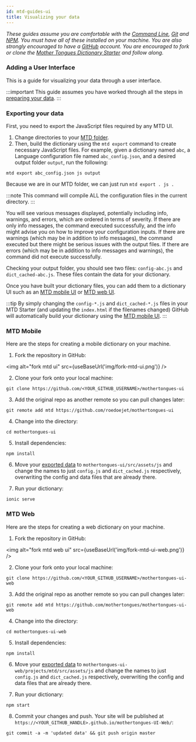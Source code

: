 ```yaml
---
id: mtd-guides-ui
title: Visualizing your data
---
```



*These guides assume you are comfortable with the [Command Line](https://en.wikipedia.org/wiki/Command-line_interface), [Git](https://en.wikipedia.org/wiki/Git) and [NPM](https://en.wikipedia.org/wiki/Npm_(software)). You must have all of these installed on your machine. You are also strongly encouraged to have a [GitHub](https://github.com) account. You are encouraged to fork or clone the [Mother Tongues Dictionary Starter](https://github.com/roedoejet/mtd-starter) and follow along.*

### Adding a User Interface

This is a guide for visualizing your data through a user interface. 

:::important
This guide assumes you have worked through all the steps in [preparing your data](mtd-guides-prepare).
:::

### Exporting your data

First, you need to export the JavaScript files required by any MTD UI.

1.  Change directories to your [MTD folder](mtd-guides-prepare#file-structure).
2.  Then, build the dictionary using the `mtd export` command to create
    necessary JavaScript files. For example, given a dictionary named
    `abc`, a Language configuration file named `abc_config.json`, and a
    desired output folder `output`, run the following:

`mtd export abc_config.json js output`

Because we are in our MTD folder, we can just run `mtd export . js .`

:::note
This command will compile ALL the configuration files in the current directory.
:::

You will see various messages displayed, potentially including info,
warnings, and errors, which are ordered in terms of severity. If there
are only info messages, the command executed successfully, and the info
might advise you on how to improve your configuration inputs. If there
are warnings (which may be in addition to info messages), the command
executed but there might be serious issues with the output files. If
there are errors (which may be in addition to info messages and
warnings), the command did not execute successfully.

Checking your output folder, you should see two files: `config-abc.js`
and `dict_cached-abc.js`. These files contain the data for your
dictionary.

Once you have built your dictionary files, you can add them to a
dictionary UI such as an [MTD
mobile UI](https://github.com/roedoejet/mothertongues-ui) or [MTD
web UI](https://github.com/MotherTongues/mothertongues-ui-web).

:::tip
By simply changing the `config-*.js` and `dict_cached-*.js` files in your MTD Starter (and updating the `index.html` if the filenames changed) GitHub will automatically build your dictionary using the [MTD
mobile UI](https://github.com/roedoejet/mothertongues-ui).
:::

### MTD Mobile

Here are the steps for creating a mobile dictionary on your machine.

1. Fork the repository in GitHub: 

<img alt="fork mtd ui" src={useBaseUrl('img/fork-mtd-ui.png')} />

2. Clone your fork onto your local machine:

`git clone https://github.com/<YOUR_GITHUB_USERNAME>/mothertongues-ui`

3. Add the original repo as another remote so you can pull changes later:

`git remote add mtd https://github.com/roedoejet/mothertongues-ui`

4. Change into the directory: 

`cd mothertongues-ui`

5. Install dependencies: 

`npm install`

6. Move your [exported data](#exporting-your-data) to `mothertongues-ui/src/assets/js` and change the names to just `config.js` and `dict_cached.js` respectively, overwriting the config and data files that are already there.

7. Run your dictionary: 

`ionic serve`


### MTD Web

Here are the steps for creating a web dictionary on your machine.

1. Fork the repository in GitHub: 

<img alt="fork mtd web ui" src={useBaseUrl('img/fork-mtd-ui-web.png')} />

2. Clone your fork onto your local machine:

`git clone https://github.com/<YOUR_GITHUB_USERNAME>/mothertongues-ui-web`

3. Add the original repo as another remote so you can pull changes later:

`git remote add mtd https://github.com/mothertongues/mothertongues-ui-web`

4. Change into the directory: 

`cd mothertongues-ui-web`

5. Install dependencies: 

`npm install`

6. Move your [exported data](#exporting-your-data) to `mothertongues-ui-web/projects/mtd/src/assets/js` and change the names to just `config.js` and `dict_cached.js` respectively, overwriting the config and data files that are already there.

7. Run your dictionary: 

`npm start`

8. Commit your changes and push. Your site will be published at `https://<YOUR_GITHUB_HANDLE>.github.io/mothertongues-UI-Web/`:

`git commit -a -m 'updated data' && git push origin master`

